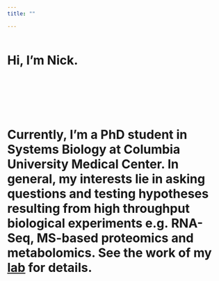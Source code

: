```yaml
---
title: ""

---
```

<div class="cover">

  <img src="Manhattan_Skyline-Sunset_Sunburt-Top_of_the_Rock-New_York_City--Greg_Goodman-AdventuresofaGoodMan.jpg" alt="" />
  
  <h1>Hi, I'm Nick.</h1>
  
</div>

<br>

<br>

<br>


# **Currently, I'm a PhD student in Systems Biology at Columbia University Medical Center. In general, my interests lie in asking questions and testing hypotheses resulting from high throughput biological experiments e.g. RNA-Seq, MS-based proteomics and metabolomics. See the work of my <a href="http://www.tatonettilab.org" >lab</a> for details.**

<br>


